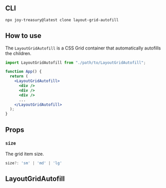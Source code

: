 
<Meta title="Layout/Grid/Autofill" />

## CLI

```sh
npx joy-treasury@latest clone layout-grid-autofill
```

## How to use

The `LayoutGridAutofill` is a CSS Grid container that automatically autofills the children.

```jsx
import LayoutGridAutofill from "./path/to/LayoutGridAutofill";

function App() {
  return (
    <LayoutGridAutofill>
      <div />
      <div />
      <div />
      ...
    </LayoutGridAutofill>
  );
}
```

## Props

### `size`

The grid item size.

```ts
size?: 'sm' | 'md' | 'lg'
```

## LayoutGridAutofill

<Source code={raw} language="tsx" />
